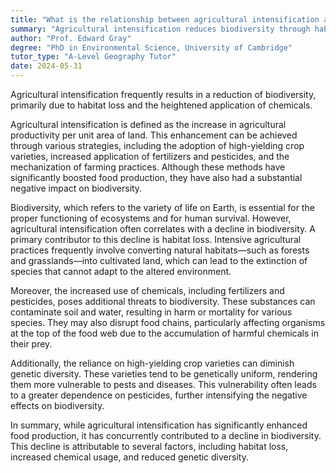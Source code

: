 ```yaml
---
title: "What is the relationship between agricultural intensification and biodiversity?"
summary: "Agricultural intensification reduces biodiversity through habitat loss and heightened chemical usage, negatively impacting ecosystems and wildlife."
author: "Prof. Edward Gray"
degree: "PhD in Environmental Science, University of Cambridge"
tutor_type: "A-Level Geography Tutor"
date: 2024-05-31
---
```


Agricultural intensification frequently results in a reduction of biodiversity, primarily due to habitat loss and the heightened application of chemicals.

Agricultural intensification is defined as the increase in agricultural productivity per unit area of land. This enhancement can be achieved through various strategies, including the adoption of high-yielding crop varieties, increased application of fertilizers and pesticides, and the mechanization of farming practices. Although these methods have significantly boosted food production, they have also had a substantial negative impact on biodiversity.

Biodiversity, which refers to the variety of life on Earth, is essential for the proper functioning of ecosystems and for human survival. However, agricultural intensification often correlates with a decline in biodiversity. A primary contributor to this decline is habitat loss. Intensive agricultural practices frequently involve converting natural habitats—such as forests and grasslands—into cultivated land, which can lead to the extinction of species that cannot adapt to the altered environment.

Moreover, the increased use of chemicals, including fertilizers and pesticides, poses additional threats to biodiversity. These substances can contaminate soil and water, resulting in harm or mortality for various species. They may also disrupt food chains, particularly affecting organisms at the top of the food web due to the accumulation of harmful chemicals in their prey.

Additionally, the reliance on high-yielding crop varieties can diminish genetic diversity. These varieties tend to be genetically uniform, rendering them more vulnerable to pests and diseases. This vulnerability often leads to a greater dependence on pesticides, further intensifying the negative effects on biodiversity.

In summary, while agricultural intensification has significantly enhanced food production, it has concurrently contributed to a decline in biodiversity. This decline is attributable to several factors, including habitat loss, increased chemical usage, and reduced genetic diversity.
    